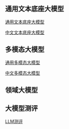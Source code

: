## 通用文本底座大模型

[通用文本底座大模型](./llm-model/base-llm.zh-CN.mdx)

[中文文本底座大模型](./llm-model/chinese-base-llm.zh-CN.mdx)

## 多模态大模型

[通用多模态大模型](./llm-model/v-base-llm.zh-CN.mdx)

[中文多模态大模型](./llm-model/chinese-v-base-llm.zh-CN.mdx)

## 领域大模型



## 大模型测评

[LLM测评](./llm-model/eval-llm.zh-CN.mdx)
